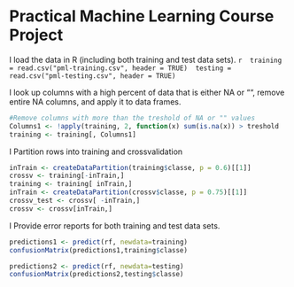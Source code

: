  
Practical Machine Learning Course Project
==========================================


 I load the data in R (including both training and test data sets).
 ```r
 training = read.csv("pml-training.csv", header = TRUE)
 testing = read.csv("pml-testing.csv", header = TRUE)
 ```
 
I look up columns with a high percent of data that is either NA or "", remove entire NA columns, and apply it to data frames.
```r
#Remove columns with more than the treshold of NA or "" values
Columns1 <- !apply(training, 2, function(x) sum(is.na(x)) > treshold  || sum(x=="") > treshold)
training <- training[, Columns1]
```

I Partition rows into training and crossvalidation
```r
inTrain <- createDataPartition(training$classe, p = 0.6)[[1]]
crossv <- training[-inTrain,]
training <- training[ inTrain,]
inTrain <- createDataPartition(crossv$classe, p = 0.75)[[1]]
crossv_test <- crossv[ -inTrain,]
crossv <- crossv[inTrain,]
```

I Provide error reports for both training and test data sets.
```r
predictions1 <- predict(rf, newdata=training)
confusionMatrix(predictions1,training$classe)

predictions2 <- predict(rf, newdata=testing)
confusionMatrix(predictions2,testing$classe)
```
